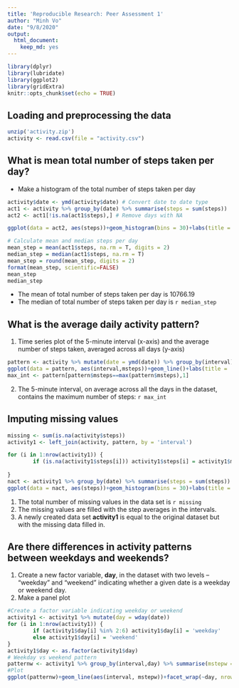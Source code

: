```yaml
---
title: 'Reproducible Research: Peer Assessment 1'
author: "Minh Vo"
date: "9/8/2020"
output: 
  html_document: 
    keep_md: yes
---
```


```r
library(dplyr)
library(lubridate)
library(ggplot2)
library(gridExtra)
knitr::opts_chunk$set(echo = TRUE)
```

## Loading and preprocessing the data

```r
unzip('activity.zip')
activity <- read.csv(file = "activity.csv")
```


## What is mean total number of steps taken per day?

* Make a histogram of the total number of steps taken per day

```r
activity$date <- ymd(activity$date) # Convert date to date type
act1 <- activity %>% group_by(date) %>% summarise(steps = sum(steps))
act2 <- act1[!is.na(act1$steps),] # Remove days with NA

ggplot(data = act2, aes(steps))+geom_histogram(bins = 30)+labs(title = 'Histogram of Number of Steps per Day', x='Steps', y='Count')

# Calculate mean and median steps per day
mean_step = mean(act1$steps, na.rm = T, digits = 2)
median_step = median(act1$steps, na.rm = T)
mean_step = round(mean_step, digits = 2)
format(mean_step, scientific=FALSE)
mean_step
median_step
```

* The mean of total number of steps taken per day is 10766.19
* The median of total number of steps taken per day is ```r median_step```

## What is the average daily activity pattern?

1. Time series plot of the 5-minute interval (x-axis) and the average number of steps taken, averaged across all days (y-axis)

```r
pattern <- activity %>% mutate(date = ymd(date)) %>% group_by(interval) %>% summarise(msteps = mean(steps, na.rm = T))
ggplot(data = pattern, aes(interval,msteps))+geom_line()+labs(title = 'Average Number of Steps in Five-Minute Intervals', x='Interval', y='Steps')
max_int <- pattern[pattern$msteps==max(pattern$msteps),1] 

```

2. The 5-minute interval, on average across all the days in the dataset, contains the maximum number of steps: ```r max_int```


## Imputing missing values

```r
missing <- sum(is.na(activity$steps))
activity1 <- left_join(activity, pattern, by = 'interval')

for (i in 1:nrow(activity1)) {
        if (is.na(activity1$steps[i])) activity1$steps[i] = activity1$msteps[i]
        
}
nact <- activity1 %>% group_by(date) %>% summarise(steps = sum(steps))
ggplot(data = nact, aes(steps))+geom_histogram(bins = 30)+labs(title = 'Histogram of Steps per Day for Complete Data Set', x='Steps', y='Counts')

```

1. The total number of missing values in the data set is ```r missing```
2. The missing values are filled with the step averages in the intervals.
3. A newly created data set **activity1** is equal to the original dataset but with the missing data filled in.

## Are there differences in activity patterns between weekdays and weekends?

1. Create a new factor variable, **day**, in the dataset with two levels – “weekday” and “weekend” indicating whether a given date is a weekday or weekend day.
2. Make a panel plot

```r
#Create a factor variable indicating weekday or weekend
activity1 <- activity1 %>% mutate(day = wday(date))
for (i in 1:nrow(activity1)) {
        if (activity1$day[i] %in% 2:6) activity1$day[i] = 'weekday'
        else activity1$day[i] = 'weekend'
}
activity1$day <- as.factor(activity1$day)
# Weekday vs weekend pattern
patternw <- activity1 %>% group_by(interval,day) %>% summarise(mstepw = mean(steps))
#Plot
ggplot(patternw)+geom_line(aes(interval, mstepw))+facet_wrap(~day, nrow = 2)+labs(x='Interval', y='Number of Steps')

```
